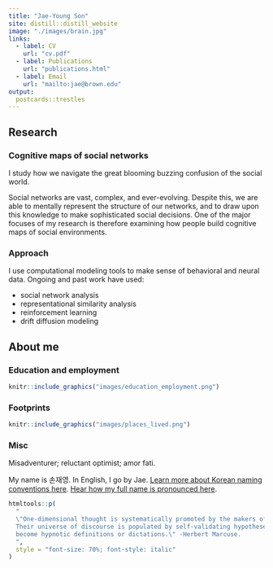 ```yaml
---
title: "Jae-Young Son"
site: distill::distill_website
image: "./images/brain.jpg"
links:
  - label: CV
    url: "cv.pdf"
  - label: Publications
    url: "publications.html"
  - label: Email
    url: "mailto:jae@brown.edu"
output:
  postcards::trestles
---
```


## Research

### Cognitive maps of social networks

I study how we navigate the great blooming buzzing confusion of the social world.

Social networks are vast, complex, and ever-evolving. Despite this, we are able to mentally represent the structure of our networks, and to draw upon this knowledge to make sophisticated social decisions. One of the major focuses of my research is therefore examining how people build cognitive maps of social environments.

### Approach

I use computational modeling tools to make sense of behavioral and neural data. Ongoing and past work have used:

- social network analysis
- representational similarity analysis
- reinforcement learning
- drift diffusion modeling


## About me

### Education and employment

```r
knitr::include_graphics("images/education_employment.png")
```

### Footprints

```r
knitr::include_graphics("images/places_lived.png")
```

### Misc

Misadventurer; reluctant optimist; amor fati.

My name is 손재영. In English, I go by Jae. [Learn more about Korean naming conventions here](https://en.wikipedia.org/wiki/Korean_name"). [Hear how my full name is pronounced here](https://translate.google.com/?sl=kr&tl=en&text=%EC%86%90%EC%9E%AC%EC%98%81&op=translate).

```r
htmltools::p(
  "
  \"One-dimensional thought is systematically promoted by the makers of politics and their purveyors of mass information.
  Their universe of discourse is populated by self-validating hypotheses which, incessantly and monopolistically repeated,
  become hypnotic definitions or dictations.\" -Herbert Marcuse.
  ",
  style = "font-size: 70%; font-style: italic"
)
```

